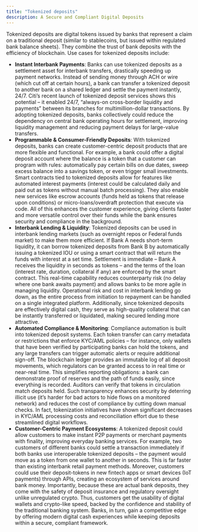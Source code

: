 ```yaml
---
title: "Tokenized deposits"
description: A Secure and Compliant Digital Deposits
---
```


Tokenized deposits are digital tokens issued by banks that represent a claim on
a traditional deposit (similar to stablecoins, but issued within regulated bank
balance sheets). They combine the trust of bank deposits with the efficiency of
blockchain. Use cases for tokenized deposits include:

- **Instant Interbank Payments**: Banks can use tokenized deposits as a
  settlement asset for interbank transfers, drastically speeding up payment
  networks. Instead of sending money through ACH or wire (which cut off at
  certain hours), a bank can transfer a tokenized deposit to another bank on a
  shared ledger and settle the payment instantly, 24/7. Citi’s recent launch of
  tokenized deposit services shows this potential – it enabled 24/7, “always-on
  cross-border liquidity and payments” between its branches for
  multimillion-dollar transactions. By adopting tokenized deposits, banks
  collectively could reduce the dependency on central bank operating hours for
  settlement, improving liquidity management and reducing payment delays for
  large-value transfers.
- **Programmable & Consumer-Friendly Deposits**: With tokenized deposits, banks
  can create customer-centric deposit products that are more flexible and
  functional. For example, a bank could offer a digital deposit account where
  the balance is a token that a customer can program with rules: automatically
  pay certain bills on due dates, sweep excess balance into a savings token, or
  even trigger small investments. Smart contracts tied to tokenized deposits
  allow for features like automated interest payments (interest could be
  calculated daily and paid out as tokens without manual batch processing). They
  also enable new services like escrow accounts (funds held as tokens that
  release upon conditions) or micro-loans/overdraft protection that execute via
  code. All of this enhances the customer experience, giving clients faster and
  more versatile control over their funds while the bank ensures security and
  compliance in the background.
- **Interbank Lending & Liquidity**: Tokenized deposits can be used in interbank
  lending markets (such as overnight repos or Federal funds market) to make them
  more efficient. If Bank A needs short-term liquidity, it can borrow tokenized
  deposits from Bank B by automatically issuing a tokenized IOU or using a smart
  contract that will return the funds with interest at a set time. Settlement is
  immediate – Bank A receives the liquidity in seconds as tokens – and the terms
  of the loan (interest rate, duration, collateral if any) are enforced by the
  smart contract. This real-time capability reduces counterparty risk (no delay
  where one bank awaits payment) and allows banks to be more agile in managing
  liquidity. Operational risk and cost in interbank lending go down, as the
  entire process from initiation to repayment can be handled on a single
  integrated platform. Additionally, since tokenized deposits are effectively
  digital cash, they serve as high-quality collateral that can be instantly
  transferred or liquidated, making secured lending more attractive.
- **Automated Compliance & Monitoring**: Compliance automation is built into
  tokenized deposit systems. Each token transfer can carry metadata or
  restrictions that enforce KYC/AML policies – for instance, only wallets that
  have been verified by participating banks can hold the tokens, and any large
  transfers can trigger automatic alerts or require additional sign-off. The
  blockchain ledger provides an immutable log of all deposit movements, which
  regulators can be granted access to in real time or near-real time. This
  simplifies reporting obligations: a bank can demonstrate proof of reserves and
  the path of funds easily, since everything is recorded. Auditors can verify
  that tokens in circulation match deposits held. Such transparency enhances
  security by deterring illicit use (it’s harder for bad actors to hide flows on
  a monitored network) and reduces the cost of compliance by cutting down manual
  checks. In fact, tokenization initiatives have shown significant decreases in
  KYC/AML processing costs and reconciliation effort due to these streamlined
  digital workflows.
- **Customer-Centric Payment Ecosystems**: A tokenized deposit could allow
  customers to make instant P2P payments or merchant payments with finality,
  improving everyday banking services. For example, two customers of different
  banks could settle a transaction immediately if both banks use interoperable
  tokenized deposits – the payment would move as a token from one wallet to
  another in seconds. This is far faster than existing interbank retail payment
  methods. Moreover, customers could use their deposit-tokens in new fintech
  apps or smart devices (IoT payments) through APIs, creating an ecosystem of
  services around bank money. Importantly, because these are actual bank
  deposits, they come with the safety of deposit insurance and regulatory
  oversight unlike unregulated crypto. Thus, customers get the usability of
  digital wallets and crypto-like speed, backed by the confidence and stability
  of the traditional banking system. Banks, in turn, gain a competitive edge by
  offering modern digital cash experiences while keeping deposits within a
  secure, compliant framework.
